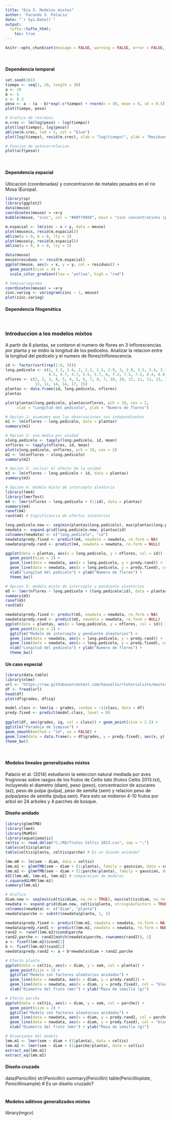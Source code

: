 ```yaml
---
title: "Dia 5. Modelos mixtos"
author: 'Facundo X. Palacio'
date: "`r Sys.Date()`"
output: 
  tufte::tufte_html:
    toc: true
---
```


```r
knitr::opts_chunk$set(message = FALSE, warning = FALSE, error = FALSE, echo = TRUE)
```

\

#### Dependencia temporal
```r
set.seed(101)
tiempo <- seq(1, 20, length = 30)
a <- 20
b <- 5
c <- 0.3
peso <- a - (a - b)*exp(-c*tiempo) + rnorm(n = 30, mean = 0, sd = 0.5)
plot(tiempo, peso)

# Grafico de residuos
m.crec <- lm(log(peso) ~ log(tiempo))
plot(log(tiempo), log(peso))
abline(m.crec, lwd = 2, col = "blue")
plot(log(tiempo), resid(m.crec), xlab = "log(tiempo)", ylab = "Residuos")

# Funcion de autocorrelacion
plot(acf(peso))
```

\

#### Dependencia espacial
Ubicacion (coordenadas) y concentracion de metales pesados en el rio Mosa (Europa).
```r
library(sp)
library(ggplot2)
data(meuse)
coordinates(meuse) = ~x+y
bubble(meuse, "zinc", col = "#00ff0088", main = "zinc concentrations (ppm)")

m.espacial <- lm(zinc ~ x + y, data = meuse)
plot(meuse$x, resid(m.espacial))
abline(a = 0, b = 0, lty = 2)
plot(meuse$y, resid(m.espacial))
abline(a = 0, b = 0, lty = 2)

data(meuse)
meuse$residuos <- resid(m.espacial)
ggplot(meuse, aes(x = x, y = y, col = residuos)) +
  geom_point(size = 4) +
  scale_color_gradient(low = "yellow", high = "red")

# Semivariograma
coordinates(meuse) = ~x+y
zinc.variog <- variogram(zinc ~ 1, meuse)
plot(zinc.variog)
```

#### Dependencia filogenética

\

### Introduccion a los modelos mixtos
A partir de 8 plantas, se contaron el numero de flores en 3 inflorescencias por planta y se midio la longitud de los pedicelos. Analizar la relacion entre la longitud del pedicelo y el numero de flores/inflorescencia.
```r
id <- factor(sort(rep(1:8, 3)))
long.pedicelo <- c(1, 1.3, 1.4, 2, 2.2, 2.1, 2.9, 3, 2.8, 3.5, 3.4, 3.7,
                   4.5, 4.7, 4.7, 5.5, 5.7, 6, 7.2, 7.3, 7.5, 8.4, 8.8, 8.6)
nflores <- c(2, 2, 3, 4, 5, 4, 5, 6, 7, 8, 7, 10, 10, 12, 11, 11, 13, 12,
             13, 11, 14, 14, 17, 15)
plantas <- data.frame(id, long.pedicelo, nflores)
plantas

plot(plantas$long.pedicelo, plantas$nflores, pch = 19, cex = 2, 
     xlab = "Longitud del pedicelo", ylab = "Numero de flores")

# Opcion 1: asumimos que las observaciones son independientes
m1 <- lm(nflores ~ long.pedicelo, data = plantas)
summary(m1)

# Opcion 2: una media por unidad
xlong.pedicelo <- tapply(long.pedicelo, id, mean)
xnflores <- tapply(nflores, id, mean)
plot(xlong.pedicelo, xnflores, pch = 19, cex = 2)
m2 <- lm(xnflores ~ xlong.pedicelo)
summary(m2)

# Opcion 3: incluir el efecto de la unidad
m3 <- lm(nflores ~ long.pedicelo + id, data = plantas)
summary(m3)

# Opcion 4: modelo mixto de intercepto aleatorio
library(lme4)
library(lmerTest)
m4 <- lmer(nflores ~ long.pedicelo + (1|id), data = plantas)
summary(m4)
ranef(m4) 
rand(m4) # Significancia de efectos aleatorios

long.pedicelo.new <- seq(min(plantas$long.pedicelo), max(plantas$long.pedicelo), length = 100)
newdata <- expand.grid(long.pedicelo.new, plantas$id)
colnames(newdata) <- c("long.pedicelo", "id")
newdata$predy.fixed <- predict(m4, newdata = newdata, re.form = NA)
newdata$predy.rand <- predict(m4, newdata = newdata, re.form = NULL)

ggplot(data = plantas, aes(x = long.pedicelo, y = nflores, col = id)) +
  geom_point(size = 2) + 
  geom_line(data = newdata, aes(x = long.pedicelo, y = predy.rand)) +
  geom_line(data = newdata, aes(x = long.pedicelo, y = predy.fixed), col = "black", size = 2) + ggtitle("Modelo de intercepto aleatorio") +
  xlab("Longitud del pedicelo") + ylab("Numero de flores") +
  theme_bw()

# Opcion 5: modelo mixto de intercepto y pendiente aleatorios
m5 <- lmer(nflores ~ long.pedicelo + (long.pedicelo|id), data = plantas)
summary(m5)
ranef(m5)
rand(m5)

newdata$predy.fixed <- predict(m5, newdata = newdata, re.form = NA)
newdata$predy.rand <- predict(m5, newdata = newdata, re.form = NULL)
ggplot(data = plantas, aes(x = long.pedicelo, y = nflores, col = id)) +
  geom_point(size = 2) + 
  ggtitle("Modelo de intercepto y pendiente aleatorios") +
  geom_line(data = newdata, aes(x = long.pedicelo, y = predy.rand)) +
  geom_line(data = newdata, aes(x = long.pedicelo, y = predy.fixed), col = "black", size = 2) +
  xlab("Longitud del pedicelo") + ylab("Numero de flores") +
  theme_bw()
```

#### Un caso especial
```r
library(data.table)
library(nlme)
url <- "https://raw.githubusercontent.com/hauselin/rtutorialsite/master/data/simpsonsParadox.csv"
df <- fread(url)
head(df)
plot(df$grades, df$iq)

model.class <- lme(iq ~ grades, random = ~1|class, data = df)
predy.fixed <- predict(model.class, level = 0)
 
ggplot(df, aes(grades, iq, col = class)) + geom_point(size = 2.5) +
ggtitle("Paradoja de Simpson") +
geom_smooth(method = "lm", se = FALSE) +
geom_line(data = data.frame(x = df$grades, y = predy.fixed), aes(x, y), col = "black", size = 3) +
theme_bw()
```

\

#### Modelos lineales generalizados mixtos
Palacio et al. (2014) estudiaron la seleccion natural mediada por aves frugivoras sobre rasgos de los frutos de *Celtis tala* (frutos Celtis 2013.txt), incluyendo el diametro (diam), peso (peso), concentracion de azucares (az), peso de pulpa (pulpa), peso de semilla (sem) y relacion peso de pulpa/peso de semilla (pulpa.sem). Para esto se midieron 4-10 frutos por arbol en 24 arboles y 4 parches de bosque.

#### Diseño anidado
```r
library(glmmTMB)
library(lme4)
library(MuMIn)
library(equatiomatic)
celtis <- read.delim("C:/RD/frutos Celtis 2013.csv", sep = ";")
table(celtis$planta)
table(celtis$planta, celtis$parche) # Es un diseño anidado?

lmm.m0 <- lm(sem ~ diam, data = celtis)
lmm.m1 <- glmmTMB(sem ~ diam + (1|planta), family = gaussian, data = celtis)
lmm.m2 <- glmmTMB(sem ~ diam + (1|parche/planta), family = gaussian, data = celtis)
AIC(lmm.m0, lmm.m1, lmm.m2) # comparacion de modelos
r.squaredGLMM(lmm.m1)
summary(lmm.m1)

# Grafico
diam.new <- seq(min(celtis$diam, na.rm = TRUE), max(celtis$diam, na.rm = TRUE), length = 5)
newdata <- expand.grid(diam.new, celtis$planta, stringsAsFactors = TRUE)
colnames(newdata) <- c("diam", "planta")
newdata$parche <- substr(newdata$planta, 1, 2)

newdata$predy.fixed <- predict(lmm.m2, newdata = newdata, re.form = NA) # poblacional
newdata$predy.rand1 <- predict(lmm.m2, newdata = newdata, re.form = NULL) # planta
rand2 <- ranef(lmm.m2)$cond$parche
rand2.parche <- rand2[match(newdata$parche, rownames(rand2)), 1]
a <- fixef(lmm.m2)$cond[1]
b <- fixef(lmm.m2)$cond[2]
newdata$predy.rand2 <- a + b*newdata$diam + rand2.parche

# Efecto planta
ggplot(data = celtis, aes(x = diam, y = sem, col = planta)) +
  geom_point(size = 2) + 
  ggtitle("Modelo con factores aleatorios anidados") +
  geom_line(data = newdata, aes(x = diam, y = predy.rand1)) +
  geom_line(data = newdata, aes(x = diam, y = predy.fixed), col = "black", size = 2) +
  xlab("Diametro del fruto (mm)") + ylab("Masa de semilla (g)")

# Efecto parche
ggplot(data = celtis, aes(x = diam, y = sem, col = parche)) +
  geom_point(size = 2) + 
  ggtitle("Modelo con factores aleatorios anidados") +
  geom_line(data = newdata, aes(x = diam, y = predy.rand2, col = parche)) +
  geom_line(data = newdata, aes(x = diam, y = predy.fixed), col = "black", size = 2) +
  xlab("Diametro del fruto (mm)") + ylab("Masa de semilla (g)")

# Ecuaciones del modelo
lmm.m1 <- lmer(sem ~ diam + (1|planta), data = celtis)
lmm.m2 <- lmer(sem ~ diam + (1|parche/planta), data = celtis)
extract_eq(lmm.m1)
extract_eq(lmm.m2)

```

#### Diseño cruzado

data(Penicillin)
str(Penicillin)
summary(Penicillin)
table(Penicillin$plate, Penicillin$sample) # Es un diseño cruzado?

# 

#### Modelos aditivos generalizados mixtos

library(mgcv)




